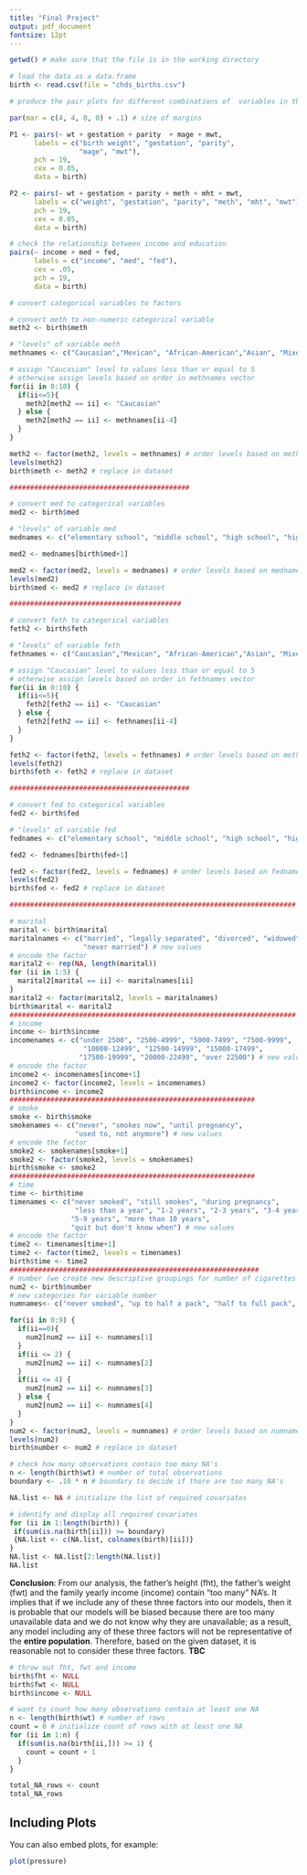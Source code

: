 ```yaml
---
title: "Final Project"
output: pdf_document
fontsize: 12pt
---
```


```r
getwd() # make sure that the file is in the working directory

# load the data as a data.frame
birth <- read.csv(file = "chds_births.csv")

# produce the pair plots for different combinations of  variables in the dataset

par(mar = c(4, 4, 0, 0) + .1) # size of margins

P1 <- pairs(~ wt + gestation + parity  + mage + mwt, 
      labels = c("birth weight", "gestation", "parity",
                 "mage", "mwt"), 
      pch = 19,
      cex = 0.05,
      data = birth)

P2 <- pairs(~ wt + gestation + parity + meth + mht + mwt,
      labels = c("weight", "gestation", "parity", "meth", "mht", "mwt"),
      pch = 19,
      cex = 0.05,
      data = birth)
```

```r
# check the relationship between income and education
pairs(~ income + med + fed, 
      labels = c("income", "med", "fed"),
      cex = .05,
      pch = 19,
      data = birth)
```

```r
# convert categorical variables to factors

# convert meth to non-numeric categorical variable
meth2 <- birth$meth

# "levels" of variable meth
methnames <- c("Caucasian","Mexican", "African-American","Asian", "Mixed", "Other")

# assign "Caucasian" level to values less than or equal to 5
# otherwise assign levels based on order in methnames vector
for(ii in 0:10) {
  if(ii<=5){
    meth2[meth2 == ii] <- "Caucasian"
  } else {
    meth2[meth2 == ii] <- methnames[ii-4]
  }
}

meth2 <- factor(meth2, levels = methnames) # order levels based on methnames
levels(meth2)
birth$meth <- meth2 # replace in dataset

############################################

# convert med to categorical variables
med2 <- birth$med

# "levels" of variable med
mednames <- c("elementary school", "middle school", "high school", "high school + trade", "high school + some college", "college grad", "trade school", "high school unclear")

med2 <- mednames[birth$med+1]

med2 <- factor(med2, levels = mednames) # order levels based on mednames
levels(med2)
birth$med <- med2 # replace in dataset

##########################################

# convert feth to categorical variables
feth2 <- birth$feth

# "levels" of variable feth
fethnames <- c("Caucasian","Mexican", "African-American","Asian", "Mixed", "Other")

# assign "Caucasian" level to values less than or equal to 5
# otherwise assign levels based on order in fethnames vector
for(ii in 0:10) {
  if(ii<=5){
    feth2[feth2 == ii] <- "Caucasian"
  } else {
    feth2[feth2 == ii] <- fethnames[ii-4]
  }
}

feth2 <- factor(feth2, levels = fethnames) # order levels based on methnames
levels(feth2)
birth$feth <- feth2 # replace in dataset

############################################

# convert fed to categorical variables
fed2 <- birth$fed

# "levels" of variable fed
fednames <- c("elementary school", "middle school", "high school", "high school + trade", "high school + some college", "college grad", "trade school", "high school unclear")

fed2 <- fednames[birth$fed+1]

fed2 <- factor(fed2, levels = fednames) # order levels based on fednames
levels(fed2)
birth$fed <- fed2 # replace in dataset

######################################################################

# marital
marital <- birth$marital
maritalnames <- c("married", "legally separated", "divorced", "widowed",
                  "never married") # new values
# encode the factor
marital2 <- rep(NA, length(marital))
for (ii in 1:5) {
  marital2[marital == ii] <- maritalnames[ii]
}
marital2 <- factor(marital2, levels = maritalnames)
birth$marital <- marital2
######################################################################
# income
income <- birth$income
incomenames <- c("under 2500", "2500-4999", "5000-7499", "7500-9999",
                  "10000-12499", "12500-14999", "15000-17499",
                 "17500-19999", "20000-22499", "over 22500") # new values
# encode the factor
income2 <- incomenames[income+1]
income2 <- factor(income2, levels = incomenames)
birth$income <- income2
############################################################
# smoke
smoke <- birth$smoke
smokenames <- c("never", "smokes now", "until pregnancy", 
                "used to, not anymore") # new values
# encode the factor
smoke2 <- smokenames[smoke+1]
smoke2 <- factor(smoke2, levels = smokenames)
birth$smoke <- smoke2
############################################################
# time
time <- birth$time
timenames <- c("never smoked", "still smokes", "during pregnancy", 
                "less than a year", "1-2 years", "2-3 years", "3-4 years",
               "5-9 years", "more than 10 years", 
               "quit but don't know when") # new values
# encode the factor
time2 <- timenames[time+1]
time2 <- factor(time2, levels = timenames)
birth$time <- time2
#############################################################
# number (we create new descriptive groupings for number of cigarettes smoked per day)
num2 <- birth$number
# new categories for variable number
numnames<- c("never smoked", "up to half a pack", "half to full pack", "more than one pack")

for(ii in 0:9) {
  if(ii==0){
    num2[num2 == ii] <- numnames[1]
  } 
  if(ii <= 2) {
    num2[num2 == ii] <- numnames[2]
  } 
  if(ii <= 4) {
    num2[num2 == ii] <- numnames[3]
  } else {
    num2[num2 == ii] <- numnames[4]
  }
}
num2 <- factor(num2, levels = numnames) # order levels based on numnames
levels(num2)
birth$number <- num2 # replace in dataset

```

```r
# check how many observations contain too many NA's
n <- length(birth$wt) # number of total observations
boundary <- .10 * n # boundary to decide if there are too many NA's

NA.list <- NA # initialize the list of required covariates

# identify and display all required covariates
for (ii in 1:length(birth)) {
 if(sum(is.na(birth[ii])) >= boundary)
 {NA.list <- c(NA.list, colnames(birth)[ii])}
}
NA.list <- NA.list[2:length(NA.list)]
NA.list
```

**Conclusion**: From our analysis, the father's height (fht), the father's weight (fwt) and the family yearly income (income) contain "too many" NA's. It implies that if we include any of these three factors into our models, then it is probable that our models will be biased because there are too many unavailable data and we do not know why they are unavailable; as a result, any model including any of these three factors will not be representative of the **entire population**. Therefore, based on the given dataset, it is reasonable not to consider these three factors. **TBC**

```r
# throw out fht, fwt and income
birth$fht <- NULL
birth$fwt <- NULL
birth$income <- NULL
```

```r
# want to count how many observations contain at least one NA
n <- length(birth$wt) # number of rows
count = 0 # initialize count of rows with at least one NA
for (ii in 1:n) {
  if(sum(is.na(birth[ii,])) >= 1) {
    count = count + 1
  }
}

total_NA_rows <- count
total_NA_rows
```


## Including Plots

You can also embed plots, for example:

```r
plot(pressure)
```


